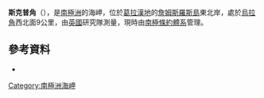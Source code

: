 {{coord|64|3|S|57|18|W|display=title}}

'''斯克普角'''（{{lang-en|Skep Point}}），是[[南極洲|南極洲]]的海岬，位於[[葛拉漢地|葛拉漢地]]的[[詹姆斯羅斯島|詹姆斯羅斯島]]東北岸，處於[[烏拉角|烏拉角]]西北面9公里，由[[英國|英國]]研究隊測量，現時由[[南極條約體系|南極條約體系]]管理。

==參考資料==
*{{usgs-gazetteer}}

{{DEFAULTSORT:Skep Point}}
[[Category:南極洲海岬|Category:南極洲海岬]]


{{JamesRossIsland-geo-stub}}